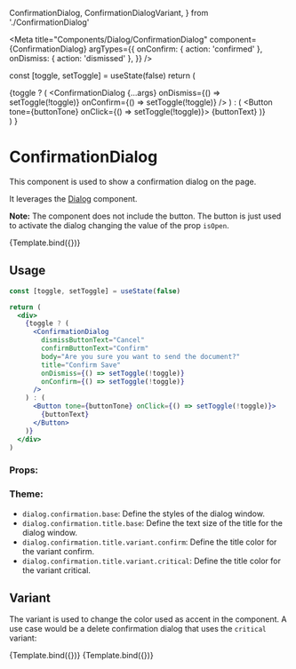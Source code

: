   ConfirmationDialog,
  ConfirmationDialogVariant,
} from './ConfirmationDialog'

<Meta
  title="Components/Dialog/ConfirmationDialog"
  component={ConfirmationDialog}
  argTypes={{
    onConfirm: { action: 'confirmed' },
    onDismiss: { action: 'dismissed' },
  }}
/>

  const [toggle, setToggle] = useState(false)
  return (
    <div>
      {toggle ? (
        <ConfirmationDialog
          {...args}
          onDismiss={() => setToggle(!toggle)}
          onConfirm={() => setToggle(!toggle)}
        />
      ) : (
        <Button tone={buttonTone} onClick={() => setToggle(!toggle)}>
          {buttonText}
        </Button>
      )}
    </div>
  )
}

# ConfirmationDialog

This component is used to show a confirmation dialog on the page.

It leverages the [Dialog](/docs/components-dialog-dialog--default) component.

**Note:** The component does not include the button. The button is just used to activate the dialog changing the value of the prop `isOpen`.

<Canvas>
  <Story
    name="Default"
    args={{
      dismissButtonText: 'Cancel',
      confirmButtonText: 'Confirm',
      body: 'Are you sure you want to reset your notification settings to the standard settings?',
      title: 'Confirm reset notification settings',
      buttonText: 'Reset Notification',
      buttonTone: Tone.primary,
    }}
  >
    {Template.bind({})}
  </Story>
</Canvas>

## Usage

```jsx
const [toggle, setToggle] = useState(false)

return (
  <div>
    {toggle ? (
      <ConfirmationDialog
        dismissButtonText="Cancel"
        confirmButtonText="Confirm"
        body="Are you sure you want to send the document?"
        title="Confirm Save"
        onDismiss={() => setToggle(!toggle)}
        onConfirm={() => setToggle(!toggle)}
      />
    ) : (
      <Button tone={buttonTone} onClick={() => setToggle(!toggle)}>
        {buttonText}
      </Button>
    )}
  </div>
)
```

### Props:

<ArgsTable story="Default" />

### Theme:

- `dialog.confirmation.base`: Define the styles of the dialog window.
- `dialog.confirmation.title.base`: Define the text size of the title for the dialog window.
- `dialog.confirmation.title.variant.confirm`: Define the title color for the variant confirm.
- `dialog.confirmation.title.variant.critical`: Define the title color for the variant critical.

## Variant

The variant is used to change the color used as accent in the component. A use case would be a delete confirmation dialog that uses the `critical` variant:

<Canvas>
  <Story
    name="NonCriticalVariant"
    args={{
      dismissButtonText: 'Cancel',
      confirmButtonText: 'Confirm',
      body: 'Are you sure you want to send the document?',
      title: 'Confirm Save',
      buttonText: 'Non Critical Variant',
      buttonTone: Tone.primary,
    }}
  >
    {Template.bind({})}
  </Story>
  <Story
    name="CriticalVariant"
    args={{
      dismissButtonText: 'Cancel',
      confirmButtonText: 'Confirm',
      body: 'Are you sure you want to delete the user?',
      title: 'Delete User',
      variant: ConfirmationDialogVariant.critical,
      buttonText: 'Critical Variant',
      buttonTone: Tone.critical,
    }}
  >
    {Template.bind({})}
  </Story>
</Canvas>
